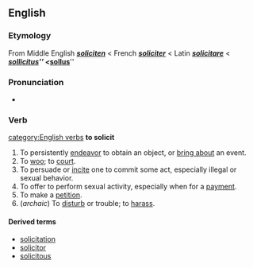 ==English==
===Etymology===
From Middle English '''''[[soliciten]]''''' < French '''''[[soliciter]]''''' < Latin '''''[[solicitare]]''''' < '''''[[sollicitus]]''''' < '''''[[sollus]]'''''

===Pronunciation===
*{{AHD|/sə-lĭs'ĭt/}}

===Verb===
[[category:English verbs]]
'''to solicit'''
#To persistently [[endeavor]] to obtain an object, or [[bring about]] an event.
#To [[woo]]; to [[court]].
#To persuade or [[incite]] one to commit some act, especially illegal or sexual behavior.
#To offer to perform sexual activity, especially when for a [[payment]].
#To make a [[petition]].
#(''archaic'') To [[disturb]] or trouble; to [[harass]].

====Derived terms====
*[[solicitation]]
*[[solicitor]]
*[[solicitous]]